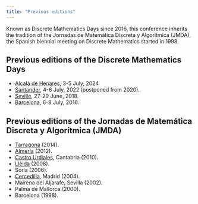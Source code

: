 ```yaml
---
title: "Previous editions"
---
```


Known as Discrete Mathematics Days since 2016, this conference inherits the tradition of the Jornadas de Matemática Discreta y Algorítmica (JMDA), the Spanish biennial meeting on Discrete Mathematics started in 1998.

## Previous editions of the Discrete Mathematics Days

- [Alcalá de Henares](https://dmd2024.web.uah.es), 3-5 July, 2024
- [Santander](https://dmd2022.unican.es/), 4-6 July, 2022 (postponed from 2020).
- [Seville](http://congreso.us.es/dmd2018), 27-29 June, 2018.
- [Barcelona](https://web.archive.org/web/20170504215505/http://discretemath.upc.edu/jmda16/), 6-8 July, 2016.

## Previous editions of the Jornadas de Matemática Discreta y Algorítmica (JMDA)

- [Tarragona](https://web.archive.org/web/20170504215505/http://deim.urv.cat/%7Ediscrete-math/JMDA2014/) (2014).
- [Almerí­a](https://web.archive.org/web/20170504215505/http://www.ual.es/Congresos/JMDA2012/) (2012).
- [Castro Urdiales](https://web.archive.org/web/20170504215505/http://www.jmda2010.unican.es/), Cantabria (2010).
- [Lleida](https://web.archive.org/web/20170504215505/http://www.jmda2008.udl.cat/) (2008).
- Soria (2006).
- [Cercedilla](https://web.archive.org/web/20170504215505/http://www3.uah.es/jmda/), Madrid (2004).
- Mairena del Aljarafe, Sevilla (2002).
- Palma de Mallorca (2000).
- Barcelona (1998).